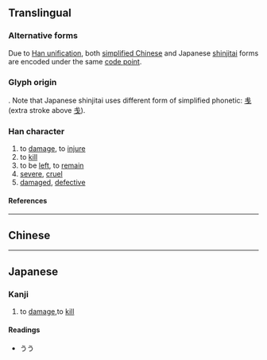 {{character info/new}}
{{also|殘|浅}}
==Translingual==
{{Han simplified forms|殘|残|残}}

===Alternative forms===
Due to [[wikipedia:Han unification|Han unification]], both [[wikipedia:Simplified Chinese|simplified Chinese]] and Japanese [[wikipedia:Shinjitai|shinjitai]] forms are encoded under the same [[code point]].

===Glyph origin===
{{Han simp|殘|f=戔|t=戋}}. Note that Japanese shinjitai uses different form of simplified phonetic: [[㦮]] (extra stroke above [[戋]]).

===Han character===
{{Han char|rn=78|rad=歹|as=05|asj=06|sn=9|snj=10|four=13250|canj=MNIJ|ids=⿰歹戋(G),⿰歹㦮(J)}}

# to [[damage]], to [[injure]]
# to [[kill]]
# to be [[left]], to [[remain]]
# [[severe]], [[cruel]]
# [[damaged]], [[defective]]

====References====
{{Han ref|kx=0580.291|dkj=16459|hdz=21383.080|uh=6B8B}}

----

==Chinese==
{{zh-see|殘}}

----

==Japanese==
{{ja-kanji forms|残|殘}}

===Kanji===
# to  [[damage]],to  [[kill]]

====Readings====
* うう
{{ja-readings|goon=[[ざん]] (zan)|kanon=[[さん]] (san) {{non-joyo-reading}}|kun=[[のこる]] (nokoru), [[のこす]] (nokosu), [[そこなう]] (sokonau), [[ひどい]] (hidoi), [[むごい]] (mugoi)}}